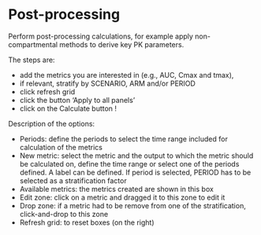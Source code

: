 # Post-processing

Perform post-processing calculations, for example apply non-compartmental methods to derive key PK parameters.

The steps are:

* add the metrics you are interested in (e.g., AUC, Cmax and tmax),
* if relevant, stratify by SCENARIO, ARM and/or PERIOD
* click refresh grid 
* click the button 'Apply to all panels'
* click on the Calculate button !

Description of the options:

* Periods: define the periods to select the time range included for calculation of the metrics
* New metric: select the metric and the output to which the metric should be calculated on, define the time range or select one of the periods defined. A label can be defined. If period is selected, PERIOD has to be selected as a stratification factor
* Available metrics: the metrics created are shown in this box
* Edit zone: click on a metric and dragged it to this zone to edit it
* Drop zone: if a metric had to be remove from one of the stratification, click-and-drop to this zone
* Refresh grid: to reset boxes (on the right)

